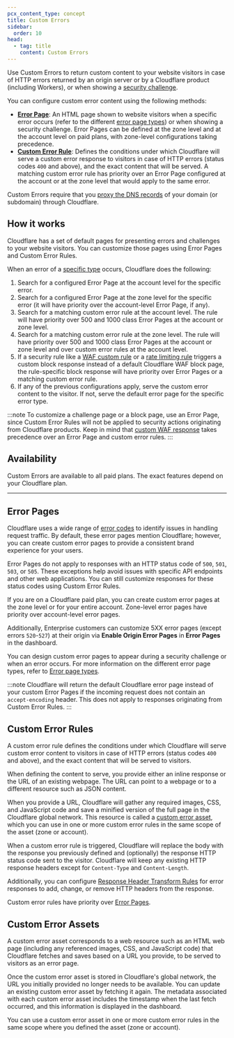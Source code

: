 ```yaml
---
pcx_content_type: concept
title: Custom Errors
sidebar:
  order: 10
head:
  - tag: title
    content: Custom Errors
---
```



Use Custom Errors to return custom content to your website visitors in case of HTTP errors returned by an origin server or by a Cloudflare product (including Workers), or when showing a [security challenge](/fundamentals/security/cloudflare-challenges/).

You can configure custom error content using the following methods:

- [**Error Page**](#error-pages): An HTML page shown to website visitors when a specific error occurs (refer to the different [error page types](/rules/custom-errors/reference/error-page-types/)) or when showing a security challenge. Error Pages can be defined at the zone level and at the account level on paid plans, with zone-level configurations taking precedence.
- [**Custom Error Rule**](#custom-error-rules): Defines the conditions under which Cloudflare will serve a custom error response to visitors in case of HTTP errors (status codes `400` and above), and the exact content that will be served. A matching custom error rule has priority over an Error Page configured at the account or at the zone level that would apply to the same error.

Custom Errors require that you [proxy the DNS records](/dns/proxy-status/) of your domain (or subdomain) through Cloudflare.

## How it works

Cloudflare has a set of default pages for presenting errors and challenges to your website visitors. You can customize those pages using Error Pages and Custom Error Rules.

When an error of a [specific type](/rules/custom-errors/reference/error-page-types/) occurs, Cloudflare does the following:

1. Search for a configured Error Page at the account level for the specific error.
2. Search for a configured Error Page at the zone level for the specific error (it will have priority over the account-level Error Page, if any).
3. Search for a matching custom error rule at the account level. The rule will have priority over 500 and 1000 class Error Pages at the account or zone level.
4. Search for a matching custom error rule at the zone level. The rule will have priority over 500 and 1000 class Error Pages at the account or zone level and over custom error rules at the account level.
5. If a security rule like a [WAF custom rule](/waf/custom-rules/) or a [rate limiting rule](/waf/rate-limiting-rules/) triggers a custom block response instead of a default Cloudflare WAF block page, the rule-specific block response will have priority over Error Pages or a matching custom error rule.
6. If any of the previous configurations apply, serve the custom error content to the visitor. If not, serve the default error page for the specific error type.

:::note
To customize a challenge page or a block page, use an Error Page, since Custom Error Rules will not be applied to security actions originating from Cloudflare products. Keep in mind that [custom WAF response](/waf/custom-rules/create-dashboard/#configure-a-custom-response-for-blocked-requests) takes precedence over an Error Page and custom error rules.
:::

## Availability

Custom Errors are available to all paid plans. The exact features depend on your Cloudflare plan.

<Render file="rules-new-limits" />

<FeatureTable id="rules.custom_errors" />

---

## Error Pages

Cloudflare uses a wide range of [error codes](/support/troubleshooting/http-status-codes/) to identify issues in handling request traffic. By default, these error pages mention Cloudflare; however, you can create custom error pages to provide a consistent brand experience for your users.

Error Pages do not apply to responses with an HTTP status code of `500`, `501`, `503`, or `505`. These exceptions help avoid issues with specific API endpoints and other web applications. You can still customize responses for these status codes using Custom Error Rules.

If you are on a Cloudflare paid plan, you can create custom error pages at the zone level or for your entire account. Zone-level error pages have priority over account-level error pages.

Additionally, Enterprise customers can customize 5XX error pages (except errors `520`-`527`) at their origin via **Enable Origin Error Pages** in **Error Pages** in the dashboard.

You can design custom error pages to appear during a security challenge or when an error occurs. For more information on the different error page types, refer to [Error page types](/rules/custom-errors/reference/error-page-types/).

:::note
Cloudflare will return the default Cloudflare error page instead of your custom Error Pages if the incoming request does not contain an `accept-encoding` header. This does not apply to responses originating from Custom Error Rules.
:::

## Custom Error Rules

A custom error rule defines the conditions under which Cloudflare will serve custom error content to visitors in case of HTTP errors (status codes `400` and above), and the exact content that will be served to visitors.

When defining the content to serve, you provide either an inline response or the URL of an existing webpage. The URL can point to a webpage or to a different resource such as JSON content.

When you provide a URL, Cloudflare will gather any required images, CSS, and JavaScript code and save a minified version of the full page in the Cloudflare global network. This resource is called a [custom error asset](#custom-error-assets), which you can use in one or more custom error rules in the same scope of the asset (zone or account).

When a custom error rule is triggered, Cloudflare will replace the body with the response you previously defined and (optionally) the response HTTP status code sent to the visitor. Cloudflare will keep any existing HTTP response headers except for `Content-Type` and `Content-Length`.

Additionally, you can configure [Response Header Transform Rules](/rules/transform/response-header-modification/) for error responses to add, change, or remove HTTP headers from the response.

Custom error rules have priority over [Error Pages](#error-pages).

## Custom Error Assets

A custom error asset corresponds to a web resource such as an HTML web page (including any referenced images, CSS, and JavaScript code) that Cloudflare fetches and saves based on a URL you provide, to be served to visitors as an error page.

Once the custom error asset is stored in Cloudflare's global network, the URL you initially provided no longer needs to be available. You can update an existing custom error asset by fetching it again. The metadata associated with each custom error asset includes the timestamp when the last fetch occurred, and this information is displayed in the dashboard.

You can use a custom error asset in one or more custom error rules in the same scope where you defined the asset (zone or account).
